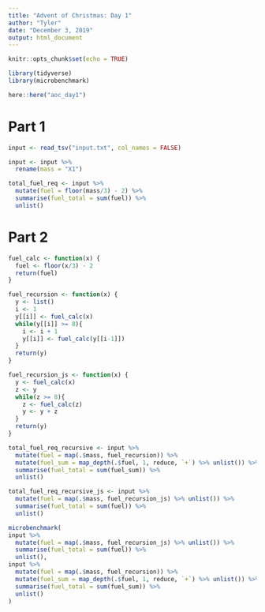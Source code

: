 ```yaml
---
title: "Advent of Christmas: Day 1"
author: "Tyler"
date: "December 3, 2019"
output: html_document
---
```


```r
knitr::opts_chunk$set(echo = TRUE)
```

```r
library(tidyverse)
library(microbenchmark)
```

```r
here::here("aoc_day1")
```

# Part 1

```r
input <- read_tsv("input.txt", col_names = FALSE)

input <- input %>%
  rename(mass = "X1")
```

```r
total_fuel_req <- input %>%
  mutate(fuel = floor(mass/3) - 2) %>%
  summarise(fuel_total = sum(fuel)) %>%
  unlist()
```

# Part 2

```r
fuel_calc <- function(x) {
  fuel <- floor(x/3) - 2 
  return(fuel)
}

fuel_recursion <- function(x) {
  y <- list()
  i <- 1
  y[[i]] <- fuel_calc(x)
  while(y[[i]] >= 8){
    i <- i + 1
    y[[i]] <- fuel_calc(y[[i-1]])
  }
  return(y)
}

fuel_recursion_js <- function(x) {
  y <- fuel_calc(x)
  z <- y
  while(z >= 8){
    z <- fuel_calc(z)
    y <- y + z
  }
  return(y)
}

total_fuel_req_recursive <- input %>%
  mutate(fuel = map(.$mass, fuel_recursion)) %>%
  mutate(fuel_sum = map_depth(.$fuel, 1, reduce, `+`) %>% unlist()) %>%
  summarise(fuel_total = sum(fuel_sum)) %>%
  unlist()

total_fuel_req_recursive_js <- input %>%
  mutate(fuel = map(.$mass, fuel_recursion_js) %>% unlist()) %>%
  summarise(fuel_total = sum(fuel)) %>%
  unlist()

microbenchmark(
input %>%
  mutate(fuel = map(.$mass, fuel_recursion_js) %>% unlist()) %>%
  summarise(fuel_total = sum(fuel)) %>%
  unlist(),
input %>%
  mutate(fuel = map(.$mass, fuel_recursion)) %>%
  mutate(fuel_sum = map_depth(.$fuel, 1, reduce, `+`) %>% unlist()) %>%
  summarise(fuel_total = sum(fuel_sum)) %>%
  unlist()
)
```
